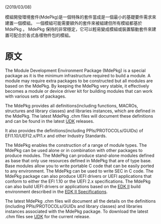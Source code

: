 <!-- [[Category:EDKII Packages]] -->

(2019/03/08)

模組開發環境套件(MdePkg)是一個特殊的套件當成是一個最小的基礎要件需求來建置一個模組。 一個模組可能需要額外的套件來被組建但所有模組都基於 MdePkg 。 MdePkg 保持的非常穩定，它可以輕易變成模組或裝置驅動套件來建置可配合於各式各樣物件包的模組。




=原文=

The Module Development Environment Package (MdePkg) is a special package as it is the minimum infrastructure required to build a module. A module may require extra packages to be constructed but all modules are based on the MdePkg. By keeping the MdePkg very stable, it effectively becomes a module or device driver kit for building modules that can work with various sets of packages. 

The MdePkg provides all definitions(including functions, MACROs, structures and library classes) and libraries instances, which are defined in the MdePkg. The latest MdePkg .chm files will document these definitions and can be found in the latest [[UDK]] releases.

It also provides the definitions(including PPIs/PROTOCOLs/GUIDs) of EFI1.10/UEFI2.x/PI1.x and other Industry Standards. 

The MdePkg enables the construction of a range of module types. The MdePkg can be used alone or in combination with other packages to produce modules.
The MdePkg can produce stand-alone modules defined as base that only use resources defined in MdePkg that are of type base. Base modules allow you to write portable C code that can be easily ported to any environment.
The MdePkg can be used to write SEC in C code.
The MdePkg package can also produce UEFI drivers or UEFI  applications that conform to either the EFI 1.10 or the UEFI 2.x specifications. The MdePkg can also build UEFI drivers or applications based on the [[EDK II]] build environment described in the  [[EDK II Specifications]].

The latest MdePkg .chm files will document all the details on the definitions (including PPIs/PROTOCOLs/GUIDs and library classes) and libraries instances associated with the MdePkg package. 
To download the latest .chm files see [[UDK]] for the current release.
